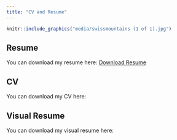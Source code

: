 ```yaml
---
title: "CV and Resume"
---
```




```r
knitr::include_graphics("media/swissmountains (1 of 1).jpg")
```



## Resume

You can download my resume here: <a href="resume.pdf#" class="download" title="Download resume as PDF">Download Resume</a>			

## CV

You can download my CV here:

## Visual Resume

You can download my visual resume here: